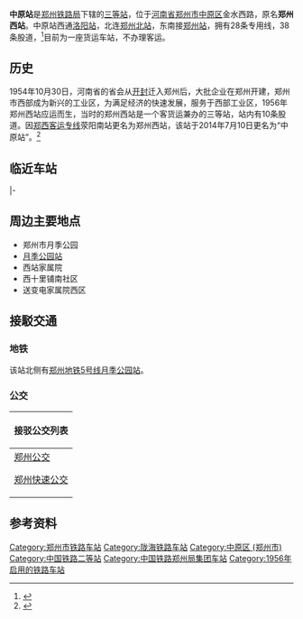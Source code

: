{{Infobox China railway station 
|车站名称 = 中原站
|图片 = 20201027 Zhongyuan Railway Station.jpg
|图片介紹 = 
|车站名称拼音 = Zhongyuan Zhan
|英文名称 = Zhongyuan Railway Station
|车站代码 = 39062
|车站位置 = [[河南省|河南省]][[郑州市|郑州市]][[中原区_(郑州市)|中原区]]金水西路
|坐标 = {{coord|34|45|53|N|113|36|59|E|display=inline,title}}
|归属 = [[郑州铁路局|郑州铁路局]]
|线路 = [[陇海铁路|陇海铁路]]、[[郑荥铁路|郑荥铁路]]
|车站等级 = [[三等站_(中国大陆)|三等站]]
|月台数目 = 2
|站台面 = 3
|股道数目 = 11
|网站 = 
|former=郑州西站
|route_map={{郑州铁路车站RDT/中原站}}
}}
'''中原站'''是[[郑州铁路局|郑州铁路局]]下辖的[[三等站_(中国)|三等站]]，位于[[河南省|河南省]][[郑州市|郑州市]][[中原区_(郑州市)|中原区]]金水西路，原名'''郑州西站'''。中原站西通[[洛阳站|洛阳站]]，北连[[郑州北站|郑州北站]]，东南接[[郑州站|郑州站]]，拥有28条专用线，38条股道，<ref>{{cite web|url=http://www.sszzw.com/diangu/xizhanlu.htm|title=郑州西站路的由来|publisher=|date=|language=zh-hans|accessdate=2011-10-01|archive-date=2019-04-04|archive-url=https://web.archive.org/web/20190404223540/http://sszzw.com/diangu/xizhanlu.htm|dead-url=no}}</ref>目前为一座货运车站，不办理客运。

==历史==
1954年10月30日，河南省的省会从[[开封|开封]]迁入郑州后，大批企业在郑州开建，郑州市西部成为新兴的工业区，为满足经济的快速发展，服务于西部工业区，1956年郑州西站应运而生，当时的郑州西站是一个客货运兼办的三等站，站内有10条股道。因[[郑西客运专线|郑西客运专线]]荥阳南站更名为郑州西站，该站于2014年7月10日更名为“中原站”。<ref>{{cite web|url=http://news.shangdu.com/101/20140616/7_5913619.shtml|title=郑西高铁郑州西站将投入使用|publisher=商都网|date=|language=zh-hans|deadurl=yes|archiveurl=https://web.archive.org/web/20140704075805/http://news.shangdu.com/101/20140616/7_5913619.shtml|archivedate=2014-07-04|accessdate=2014-06-16}}</ref>

==临近车站==
{{s-rail-start}}
{{s-rail|title=CR}}
{{s-inop|[[郑州站|郑州站]]|[[连云站|连云]]方向}}
{{s-line|[[陇海铁路|陇海铁路]]<br />← 4km 中原站 8km →}}
{{s-inop|[[铁炉站|铁炉站]]|[[兰州西站|兰州西]]方向}}
|-
{{s-inop|[[郑州站|郑州站]]|[[郑州站|郑州]]方向}}
{{s-line|[[郑西客运专线|郑西客运专线]]之郑荥联络线<br />← 4km 中原站 19km →}}
{{s-inop|[[郑州西站|郑州西站]]|[[郑州西站|郑州西]]方向}}
{{end box}}

== 周边主要地点 ==
*郑州市月季公园
*[[月季公园站|月季公园站]]
*西站家属院
*西十里铺南社区
*送变电家属院西区

==接駁交通==
===地铁===
该站北侧有[[郑州地铁5号线|郑州地铁5号线]][[月季公园站|月季公园站]]。
===公交===
{| class="mw-collapsible mw-collapsed wikitable" style="margin: 0 auto; width: auto;" 
! 接驳公交列表
|-
|
;[[郑州公交|郑州公交]]
{{郑州公交路线简单列表|width=98%|header=金水路西站北街|K901|K902}}
{{郑州公交路线简单列表|width=98%|header=金水路西站东街|289}}
;[[郑州快速公交|郑州快速公交]]
{{郑州公交路线简单列表|width=98%|header=金水路西站北街|B35}}
{{郑州公交路线简单列表|width=98%|header=金水路西站东街|B35}}
|}
== 参考资料 ==
{{reflist}}

{{陇海铁路}}
{{郑荥铁路}}
{{郑州铁路及枢纽}}
{{郑州铁路车站}}

[[Category:郑州市铁路车站|Category:郑州市铁路车站]]
[[Category:陇海铁路车站|Category:陇海铁路车站]]
[[Category:中原区_(郑州市)|Category:中原区 (郑州市)]]
[[Category:中国铁路二等站|Category:中国铁路二等站]]
[[Category:中国铁路郑州局集团车站|Category:中国铁路郑州局集团车站]]
[[Category:1956年启用的铁路车站|Category:1956年启用的铁路车站]]